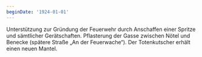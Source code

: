 ```yaml
---
beginDate: '1924-01-01'
---
```


Unterstützung zur Gründung der Feuerwehr durch Anschaffen einer Spritze und
sämtlicher Gerätschaften. Pflasterung der Gasse zwischen Nötel und Benecke
(spätere Straße „An der Feuerwache“). Der Totenkutscher erhält einen neuen
Mantel.
